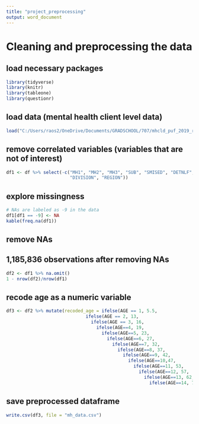 ---
title: "project_preprocessing"
output: word_document
---
# Cleaning and preprocessing the data 
## load necessary packages
```{r}
library(tidyverse)
library(knitr)
library(tableone)
library(questionr)
```

## load data (mental health client level data)
```{r}
load("C:/Users/raos2/OneDrive/Documents/GRADSCHOOL/707/mhcld_puf_2019_r.RData")
```

## remove correlated variables (variables that are not of interest)
```{r}
df1 <- df %>% select(-c("MH1", "MH2", "MH3", "SUB", "SMISED", "DETNLF", "NUMMHS", 
                        "DIVISION", "REGION"))
```

## explore missingness
```{r}
# NAs are labeled as -9 in the data
df1[df1 == -9] <- NA 
kable(freq.na(df1))
```

## remove NAs
## 1,185,836 observations after removing NAs
```{r}
df2 <- df1 %>% na.omit()
1 - nrow(df2)/nrow(df1)
```

## recode age as a numeric variable
```{r}
df3 <- df2 %>% mutate(recoded_age = ifelse(AGE == 1, 5.5,
                              ifelse(AGE == 2, 13, 
                                ifelse(AGE == 3, 16, 
                                  ifelse(AGE==4, 19,
                                    ifelse(AGE==5, 23, 
                                      ifelse(AGE==6, 27,
                                        ifelse(AGE==7, 32, 
                                          ifelse(AGE==8, 37,
                                            ifelse(AGE==9, 42, 
                                              ifelse(AGE==10,47, 
                                                ifelse(AGE==11, 53, 
                                                  ifelse(AGE==12, 57, 
                                                    ifelse(AGE==13, 62, 
                                                      ifelse(AGE==14, 72, NA))))))))))))))) %>% select(-c(AGE))
```

## save preprocessed dataframe
```{r}
write.csv(df3, file = "mh_data.csv")
```

